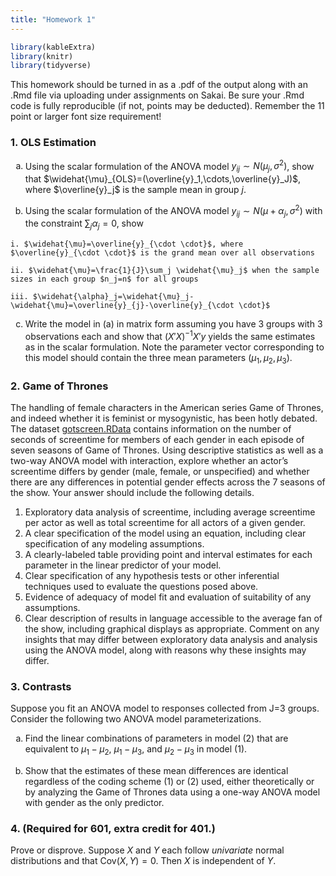 ```yaml
---
title: "Homework 1"
---
```


```r
library(kableExtra)
library(knitr)
library(tidyverse)
```

This homework should be turned in as a .pdf of the output along with an .Rmd file via uploading under assignments on Sakai. Be sure your .Rmd code is fully reproducible (if not, points may be deducted). Remember the 11 point or larger font size requirement!

### 1. OLS Estimation

  a. Using the scalar formulation of the ANOVA model $y_{ij} \sim N\left(\mu_j,\sigma^2 \right)$, show that $\widehat{\mu}_{OLS}=(\overline{y}_1,\cdots,\overline{y}_J)$, where $\overline{y}_j$ is the sample mean in group $j$.
  
  b. Using the scalar formulation of the ANOVA model $y_{ij} \sim N\left(\mu+\alpha_j,\sigma^2 \right)$ with the constraint $\sum_j \alpha_j=0$, show
    
    i. $\widehat{\mu}=\overline{y}_{\cdot \cdot}$, where $\overline{y}_{\cdot \cdot}$ is the grand mean over all observations
    
    ii. $\widehat{\mu}=\frac{1}{J}\sum_j \widehat{\mu}_j$ when the sample sizes in each group $n_j=n$ for all groups
    
    iii. $\widehat{\alpha}_j=\widehat{\mu}_j-\widehat{\mu}=\overline{y}_{j}-\overline{y}_{\cdot \cdot}$
    
  
  c. Write the model in (a) in matrix form assuming you have 3 groups with 3 observations each and show that $(X'X)^{-1}X'y$ yields the same estimates as in the scalar formulation. Note the parameter vector corresponding to this model should contain the three mean parameters $(\mu_1, \mu_2, \mu_3)$.
  
### 2. Game of Thrones

The handling of female characters in the American series Game of Thrones, and indeed whether it is feminist or mysogynistic, has been hotly debated. The dataset [gotscreen.RData](gotscreen.RData) contains information on the number of seconds of screentime for members of each gender in each episode of seven seasons of Game of Thrones. Using descriptive statistics as well as a two-way ANOVA model with interaction, explore whether an actor's screentime differs by gender (male, female, or unspecified) and whether there are any differences in potential gender effects across the 7 seasons of the show. Your answer should include the following details.

  1. Exploratory data analysis of screentime, including average screentime per actor as well as total screentime for all actors of a given gender. 
  2. A clear specification of the model using an equation, including clear specification of any modeling assumptions.
  3. A clearly-labeled table providing point and interval estimates for each parameter in the linear predictor of your model.
  4. Clear specification of any hypothesis tests or other inferential techniques used to evaluate the questions posed above.
  5. Evidence of adequacy of model fit and evaluation of suitability of any assumptions.
  6. Clear description of results in language accessible to the average fan of the show, including graphical displays as appropriate. Comment on any insights that may differ between exploratory data analysis and analysis using the ANOVA model, along with reasons why these insights may differ.
  
### 3. Contrasts

Suppose you fit an ANOVA model to responses collected from J=3 groups. Consider the following two ANOVA model parameterizations.

\begin{eqnarray}
y_{ij}&=&\mu_j + \varepsilon_{ij} ~~~~~~~~~~~~~~~~~~~~~~~~~~~~~~~~~~~~~~~~~~~~~ (1) \\
y_{ij}&=& \mu + \alpha_1I(j=1)+\alpha_2I(j=2)+\varepsilon_{ij} ~~~~ (2)
\end{eqnarray}

  a. Find the linear combinations of parameters in model (2) that are equivalent to $\mu_1-\mu_2$, $\mu_1-\mu_3$, and $\mu_2-\mu_3$ in model (1).
  
  b. Show that the estimates of these mean differences are identical regardless of the coding scheme (1) or (2) used, either theoretically or by analyzing the Game of Thrones data using a one-way ANOVA model with gender as the only predictor.
  
  
### 4. (Required for 601, extra credit for 401.) 
Prove or disprove. Suppose $X$ and $Y$ each follow *univariate* normal distributions and that $\text{Cov}(X,Y)=0$. Then $X$ is independent of $Y$.

